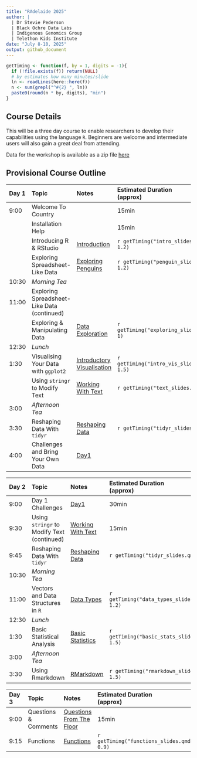 ```yaml
---
title: "RAdelaide 2025"
author: |
  | Dr Stevie Pederson
  | Black Ochre Data Labs
  | Indigenous Genomics Group
  | Telethon Kids Institute
date: "July 8-10, 2025"
output: github_document
---
```


```r
getTiming <- function(f, by = 1, digits = -1){
  if (!file.exists(f)) return(NULL)
  # by estimates how many minutes/slide
  ln <- readLines(here::here(f))
  n <- sum(grepl("^#{2} ", ln))
  paste0(round(n * by, digits), "min")
}
```

## Course Details

This will be a three day course to enable researchers to develop their capabilities using the language `R`.
Beginners are welcome and intermediate users will also gain a great deal from attending.

Data for the workshop is available as a zip file [here](data.zip)

## Provisional Course Outline

| Day 1 | Topic | Notes | Estimated Duration <br>(approx) |
|:----- |:----- |:----- |:-------- |
| 9:00  | Welcome To Country |     | 15min    |
|   | Installation Help  |     | 15min    |
|  | Introducing R & RStudio | [Introduction](intro.html) | `r getTiming("intro_slides.qmd", 1.2)`|
|  | Exploring Spreadsheet-Like Data   | [Exploring Penguins](penguins.html) | `r getTiming("penguin_slides.qmd", 1.2)`|
| 10:30 | *Morning Tea* | | |
| 11:00 | Exploring Spreadsheet-Like Data (continued) | | |
| | Exploring & Manipulating Data | [Data Exploration](exploring.html) | `r getTiming("exploring_slides.qmd", 1)` |
| 12:30 | *Lunch* | | |
| 1:30  | Visualising Your Data with `ggplot2` | [Introductory Visualisation](intro_vis.html) | `r getTiming("intro_vis_slides.qmd", 1.5)` |
|  | Using `stringr` to Modify Text | [Working With Text](text.html) | `r getTiming("text_slides.qmd")` |
| 3:00  | *Afternoon Tea* | | |
| 3:30  | Reshaping Data With `tidyr` | [Reshaping Data](tidyr.html) | `r getTiming("tidyr_slides.qmd")` |
| 4:00 | Challenges and Bring Your Own Data  | [Day1](day1.html) | |


| Day 2 | Topic | Notes | Estimated Duration <br>(approx) |
|:----- |:----- |:----- |:-------- |
| 9:00 | Day 1 Challenges | [Day1](day1.html) | 30min|
| 9:30 | Using `stringr` to Modify Text (continued) | [Working With Text](text.html) | 15min |
| 9:45 | Reshaping Data With `tidyr` | [Reshaping Data](tidyr.html) | `r getTiming("tidyr_slides.qmd")` |
| 10:30 | *Morning Tea* | | |
| 11:00  | Vectors and Data Structures in `R` | [Data Types](data_types.html) | `r getTiming("data_types_slides.qmd", 1.2)` |
| 12:30 | *Lunch* | | |
| 1:30 | Basic Statistical Analysis | [Basic Statistics](basic_stats.html) | `r getTiming("basic_stats_slides.qmd", 1.5)` |
| 3:00  | *Afternoon Tea* | | |
| 3:30 | Using Rmarkdown | [RMarkdown](rmarkdown.html) | `r getTiming("rmarkdown_slides.qmd", 1.5)` |



| Day 3 | Topic | Notes | Estimated Duration <br>(approx) |
|:----- |:----- |:----- |:-------- |
| 9:00 | Questions & Comments | [Questions From The Floor](day3.html) | 15min |
| 9:15 | Functions | [Functions](functions.html) | `r getTiming("functions_slides.qmd", 0.9)` |

